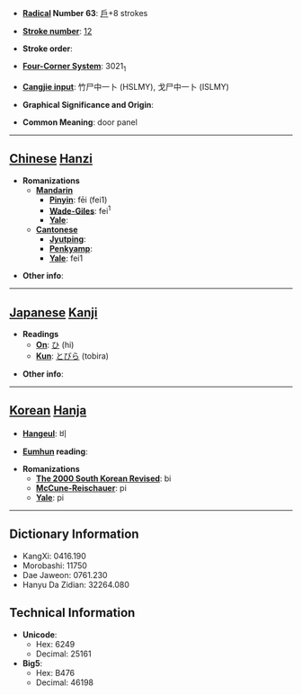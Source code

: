 * '''[[Wiktionary:Chinese radical index| Radical]] Number 63''': [[Wiktionary:Chinese radical index 戶|戶]]+8 strokes

* '''[[Wiktionary:Chinese total strokes index|Stroke number]]''': [[Wiktionary:Chinese total strokes index 12|12]]

* '''Stroke order''': 

* '''[[Wiktionary:Chinese four corner index|Four-Corner System]]''': 3021<sub>1</sub>

* '''[[Wiktionary:Chinese Cangjie index|Cangjie input]]''': 竹尸中一卜 (HSLMY), 戈尸中一卜 (ISLMY)

* '''Graphical Significance and Origin''': 

* '''Common Meaning''': door panel

----

== [[Chinese]] [[Hanzi]] ==

* '''Romanizations'''
** '''[[Mandarin]]'''
*** '''[[Pinyin]]''': fēi (fei1)
*** '''[[Wade-Giles]]''': fei<sup>1</sup>
*** '''[[Yale]]''': 
** '''[[Cantonese]]'''
*** '''[[Jyutping]]''':
*** '''[[Penkyamp]]''': 
*** '''[[Yale]]''': fei1

* '''Other info''': 

----

== [[Japanese]] [[Kanji]] ==

* '''Readings'''
** '''[[On]]''': [[ひ]] (hi)
** '''[[Kun]]''': [[とびら]] (tobira)

* '''Other info''':  

----

== [[Korean]] [[Hanja]] ==

* '''[[Hangeul]]''': 비

* '''[[Eumhun]] reading''': 

* '''Romanizations'''
** '''[[The 2000 South Korean Revised Romanization|The 2000 South Korean Revised]]''': bi
** '''[[McCune-Reischauer]]''': pi
** '''[[Yale]]''': pi

----

== Dictionary Information ==

* KangXi: 0416.190
* Morobashi: 11750
* Dae Jaweon: 0761.230
* Hanyu Da Zidian: 32264.080

== Technical Information ==

* '''Unicode''':
** Hex: 6249
** Decimal: 25161
* '''Big5''':
** Hex: B476
** Decimal: 46198